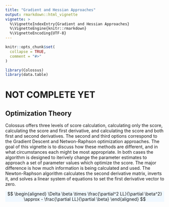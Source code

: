 ```yaml
---
title: "Gradient and Hessian Approaches"
output: rmarkdown::html_vignette
vignette: >
  %\VignetteIndexEntry{Gradient and Hessian Approaches}
  %\VignetteEngine{knitr::rmarkdown}
  %\VignetteEncoding{UTF-8}
---
```


```r
knitr::opts_chunk$set(
  collapse = TRUE,
  comment = "#>"
)
```

```r
library(Colossus)
library(data.table)
```

# NOT COMPLETE YET

## Optimization Theory

Colossus offers three levels of score calculation, calculating only the score, calculating the score and first derivative, and calculating the score and both first and second derivatives. The second and third options correspond to the Gradient Descent and Netwon-Raphson optimization approaches. The goal of this vignette is to discuss how these methods are different, and in what circumstances each might be most appropriate. In both cases the algorithm is designed to iterively change the parameter estimates to approach a set of parameter values which optimize the score. The major difference is how much information is being calculated and used. The Newton-Raphson algorithm calculates the second derivative matrix, inverts it, and solves a linear system of equations to set the first derivative vector to zero.


<p class="text-center" style="background-color: aliceblue">
$$
\begin{aligned}
    \Delta \beta \times \frac{\partial^2 LL}{\partial \beta^2} \approx - \frac{\partial LL}{\partial \beta}
\end{aligned}
$$
</p>
